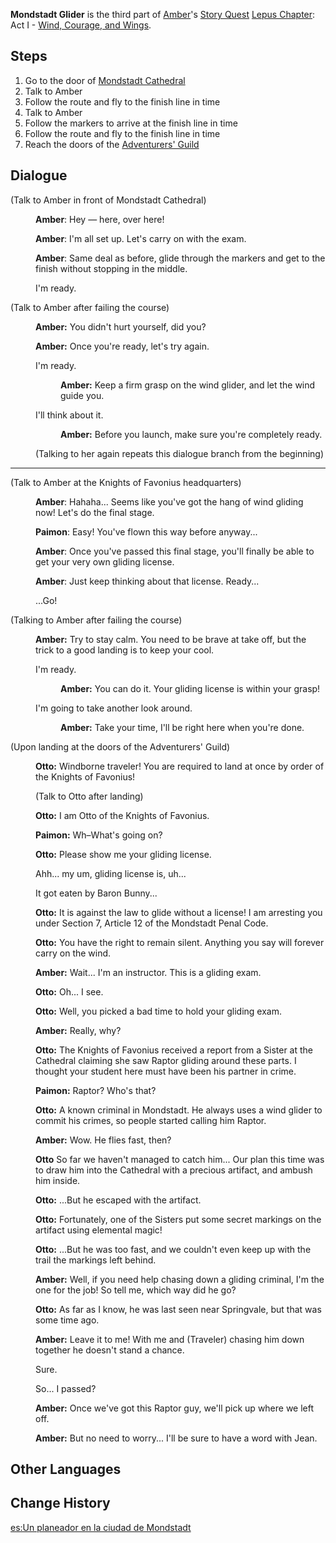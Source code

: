 {{Quest Infobox
|image         = Story Quest Amber A1 Mondstadt Glider.png
|id            = 00427
|type          = Story
|chapter       = Lepus Chapter
|actNum        = I
|part          = 3
|act           = Wind, Courage, and Wings
|character     = Amber
|description   = As it turned out, the book [[Amber]] gave you wasn't a manual, but a fairy tale... After completing the first test out in the wild, you learn that the second test is to take place within the city of Mondstadt itself. Amber is waiting for you there.
|startLocation = [[Mondstadt (City)]], [[Mondstadt]]
|prev          = License to Glide
|next          = They Call Him Raptor
|exp           = 225
|mora          = 5,525
|other         = {{Card|Adventurer's Experience|3}}{{Card|Fine Enhancement Ore|6}}
|characters    = Amber;Otto;Paimon;Traveler
|voiced        = yes
}}
'''Mondstadt Glider''' is the third part of [[Amber]]'s [[Story Quest]] [[Lepus Chapter]]: Act I - [[Wind, Courage, and Wings]].

==Steps==
# Go to the door of [[Mondstadt Cathedral]]
# Talk to Amber
# Follow the route and fly to the finish line in time
# Talk to Amber
# Follow the markers to arrive at the finish line in time
# Follow the route and fly to the finish line in time
# Reach the doors of the [[Adventurers' Guild]]

==Dialogue==
{{dialogue start}}
;(Talk to Amber in front of Mondstadt Cathedral)
:{{A|vo ablq003 2 ambor 01.ogg}} '''Amber''': Hey &mdash; here, over here!
:{{A|vo ablq003 2 ambor 02.ogg}} '''Amber''': I'm all set up. Let's carry on with the exam.
:{{A|vo ablq003 2 ambor 03.ogg}} '''Amber''': Same deal as before, glide through the markers and get to the finish without stopping in the middle.
:{{DIcon}} I'm ready.

;(Talk to Amber after failing the course)
:{{A|vo ablq003 4 ambor 01.ogg}} '''Amber:''' You didn't hurt yourself, did you?
:{{A|vo ablq003 4 ambor 02.ogg}} '''Amber:''' Once you're ready, let's try again.
:{{DIcon}} I'm ready.
::{{A|vo ablq003 4 ambor 03a.ogg}} '''Amber:''' Keep a firm grasp on the wind glider, and let the wind guide you.
:{{DIcon}} I'll think about it.
::{{A|vo ablq003 4 ambor 03b.ogg}} '''Amber:''' Before you launch, make sure you're completely ready.
:;(Talking to her again repeats this dialogue branch from the beginning)

----

;(Talk to Amber at the Knights of Favonius headquarters)
:{{A|vo ablq003 5 ambor 01.ogg}} '''Amber''': Hahaha... Seems like you've got the hang of wind gliding now! Let's do the final stage.
:{{A|vo ablq003 5 paimon 01.ogg}} '''Paimon''': Easy! You've flown this way before anyway...
:{{A|vo ablq003 5 ambor 02.ogg}} '''Amber''': Once you've passed this final stage, you'll finally be able to get your very own gliding license.
:{{A|vo ablq003 5 ambor 03.ogg}} '''Amber''': Just keep thinking about that license. Ready...
:{{DIcon}} ...Go!

;(Talking to Amber after failing the course)
:{{A|vo ablq003 7 ambor 01.ogg}} '''Amber:''' Try to stay calm. You need to be brave at take off, but the trick to a good landing is to keep your cool.
:{{DIcon}} I'm ready.
::{{A|vo ablq003 7 ambor 02a.ogg}} '''Amber:''' You can do it. Your gliding license is within your grasp!
:{{DIcon}} I'm going to take another look around.
::{{A|vo ablq003 7 ambor 02b.ogg}} '''Amber:''' Take your time, I'll be right here when you're done.

;(Upon landing at the doors of the Adventurers' Guild)
:{{A|vo ablq003 8 otto 01.ogg}} '''Otto:''' Windborne traveler! You are required to land at once by order of the Knights of Favonius!
:;(Talk to Otto after landing)
:{{A|vo ablq003 8 otto 02.ogg}} '''Otto:''' I am Otto of the Knights of Favonius.
:{{A|vo ablq003 8 paimon 01.ogg}} '''Paimon:''' Wh–What's going on?
:{{A|vo ablq003 8 otto 03.ogg}} '''Otto:''' Please show me your gliding license.
:{{DIcon}} Ahh... my um, gliding license is, uh...
:{{DIcon}} It got eaten by Baron Bunny...
:{{A|vo ablq003 8 otto 04.ogg}} '''Otto:''' It is against the law to glide without a license! I am arresting you under Section 7, Article 12 of the Mondstadt Penal Code.
:{{A|vo ablq003 8 otto 05.ogg}} '''Otto:''' You have the right to remain silent. Anything you say will forever carry on the wind.
:{{A|vo ablq003 8 ambor 01.ogg}} '''Amber:''' Wait... I'm an instructor. This is a gliding exam.
:{{A|vo ablq003 8 otto 06.ogg}} '''Otto:''' Oh... I see.
:{{A|vo ablq003 8 otto 07.ogg}} '''Otto:''' Well, you picked a bad time to hold your gliding exam.
:{{A|vo ablq003 8 ambor 02.ogg}} '''Amber:''' Really, why?
:{{A|vo ablq003 8 otto 08.ogg}} '''Otto:''' The Knights of Favonius received a report from a Sister at the Cathedral claiming she saw Raptor gliding around these parts. I thought your student here must have been his partner in crime.
:{{A|vo ablq003 8 paimon 02.ogg}} '''Paimon:''' Raptor? Who's that?
:{{A|vo ablq003 8 otto 09.ogg}} '''Otto:''' A known criminal in Mondstadt. He always uses a wind glider to commit his crimes, so people started calling him Raptor.
:{{A|vo ablq003 8 ambor 03.ogg}} '''Amber:''' Wow. He flies fast, then?
:{{A|vo ablq003 8 otto 10.ogg}} '''Otto''' So far we haven't managed to catch him... Our plan this time was to draw him into the Cathedral with a precious artifact, and ambush him inside.
:{{A|vo ablq003 8 otto 11.ogg}} '''Otto:''' ...But he escaped with the artifact.
:{{A|vo ablq003 8 otto 12.ogg}} '''Otto:''' Fortunately, one of the Sisters put some secret markings on the artifact using elemental magic!
:{{A|vo ablq003 8 otto 13.ogg}} '''Otto:''' ...But he was too fast, and we couldn't even keep up with the trail the markings left behind.
:{{A|vo ablq003 8 ambor 04.ogg}} '''Amber:''' Well, if you need help chasing down a gliding criminal, I'm the one for the job! So tell me, which way did he go?
:{{A|vo ablq003 8 otto 14.ogg}} '''Otto:''' As far as I know, he was last seen near Springvale, but that was some time ago.
:{{A|vo ablq003 8 ambor 05.ogg}} '''Amber:''' Leave it to me! With me and (Traveler) chasing him down together he doesn't stand a chance.
:{{DIcon}} Sure.
:{{DIcon}} So... I passed?
:{{A|vo ablq003 8 ambor 06.ogg}} '''Amber:''' Once we've got this Raptor guy, we'll pick up where we left off.
:{{A|vo ablq003 8 ambor 07.ogg}} '''Amber:''' But no need to worry... I'll be sure to have a word with Jean.
{{dialogue end}}

==Other Languages==
{{Other Languages
|en      = Mondstadt Glider
|zhs     = 蒙德城的飞行者
|zhs_rm  = Méngdé Chéng de Fēixíng Zhě
|zht     = 蒙德城的飛行者
|zht_rm  = Méngdé Chéng de Fēixíng Zhě
|zh_tl   = Mondstadt's Flier
|ja      = モンド城の飛行者
|ja_rm   = Mondo-jou no Hikousha{{Assumed}}
|ja_tl   = Glider of the City of Mondstadt
|ko      = 몬드성의 비행자
|ko_rm   = 
|ko_tl   = 
|es      = Un planeador en la ciudad de Mondstadt
|es_tl   = 
|fr      = Planeur de Mondstadt
|fr_tl   = Mondstadt Glider
|ru      = Планерист Мондштадта
|ru_tl   = 
|th      = นักบินแห่งเมือง Mondstadt
|th_rm   = 
|th_tl   = 
|vi      = Phi Hành Gia Của Mondstadt
|vi_tl   = 
|de      = Ein Flug über Mondstadt
|de_tl   = A Flight over Mondstadt
|id      = Peluncur Mondstadt
|id_tl   = Mondstadt Glider
|pt      = Planador de Mondstadt
|pt_tl   = 
}}

==Change History==
{{Change History|1.0}}
[[es:Un planeador en la ciudad de Mondstadt]]